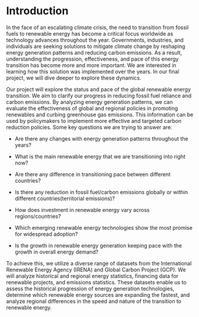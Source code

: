 # Introduction
In the face of an escalating climate crisis, the need to transition from fossil fuels to renewable energy has become a critical focus worldwide as technology advances throughout the year. Governments, industries, and individuals are seeking solutions to mitigate climate change by reshaping energy generation patterns and reducing carbon emissions. As a result, understanding the progression, effectiveness, and pace of this energy transition has become more and more important. We are interested in learning how this solution was implemented over the years. In our final project, we will dive deeper to explore these dynamics.

Our project will explore the status and pace of the global renewable energy transition. We aim to clarify our progress in reducing fossil fuel reliance and carbon emissions. By analyzing energy generation patterns, we can evaluate the effectiveness of global and regional policies in promoting renewables and curbing greenhouse gas emissions. This information can be used by policymakers to implement more effective and targeted carbon reduction policies.  Some key questions we are trying to answer are:

- Are there any changes with energy generation patterns throughout the years?

- What is the main renewable energy that we are transitioning into right now?

- Are there any difference in transitioning pace between different countries?

- Is there any reduction in fossil fuel/carbon emissions globally or within different countries(territorial emissions)?

- How does investment in renewable energy vary across regions/countries? 

- Which emerging renewable energy technologies show the most promise for widespread adoption?

- Is the growth in renewable energy generation keeping pace with the growth in overall energy demand?

To achieve this, we utilize a diverse range of datasets from the International Renewable Energy Agency (IRENA) and Global Carbon Project (GCP). We will analyze historical and regional energy statistics, financing data for renewable projects, and emissions statistics. These datasets enable us to assess the historical progression of energy generation technologies, determine which renewable energy sources are expanding the fastest, and analyze regional differences in the speed and nature of the transition to renewable energy. 
